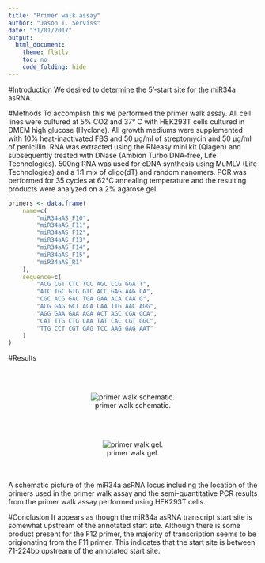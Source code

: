 ```yaml
---
title: "Primer walk assay"
author: "Jason T. Serviss"
date: "31/01/2017"
output:
  html_document:
    theme: flatly
    toc: no
    code_folding: hide
---
```


#Introduction
We desired to determine the 5'-start site for the miR34a asRNA.

#Methods
To accomplish this we performed the primer walk assay. All cell lines were cultured at 5% CO2 and 37° C with HEK293T cells cultured in DMEM high glucose (Hyclone). All growth mediums were supplemented with 10% heat-inactivated FBS and 50 μg/ml of streptomycin and 50 μg/ml of penicillin. RNA was extracted using the RNeasy mini kit (Qiagen) and subsequently treated with DNase (Ambion Turbo DNA-free, Life Technologies). 500ng RNA was used for cDNA synthesis using MuMLV (Life Technologies) and a 1:1 mix of oligo(dT) and random nanomers. PCR was performed for 35 cycles at 62°C annealing temperature and the resulting products were analyzed on a 2% agarose gel.


```r
primers <- data.frame(
    name=c(
        "miR34aAS_F10",
        "miR34aAS_F11",
        "miR34aAS_F12",
        "miR34aAS_F13",
        "miR34aAS_F14",
        "miR34aAS_F15",
        "miR34aAS_R1"
    ),
    sequence=c(
        "ACG CGT CTC TCC AGC CCG GGA T",
        "ATC TGC GTG GTC ACC GAG AAG CA",
        "CGC ACG GAC TGA GAA ACA CAA G",
        "ACG GAG GCT ACA CAA TTG AAC AGG",
        "AGG GAA GAA AGA ACT AGC CGA GCA",
        "CAT TTG CTG CAA TAT CAC CGT GGC",
        "TTG CCT CGT GAG TCC AAG GAG AAT"
    )
)
```

#Results

<br></br>
<center>![primer walk schematic.](schematic_hg38.png)</center>
<br></br>
<center>![primer walk gel.](gel.png)</center>
<br></br>
 A schematic picture of the miR34a asRNA locus including the location of the primers used in the primer walk assay and 
the semi-quantitative PCR results from the primer walk assay performed using HEK293T cells. 

#Conclusion
It appears as though the miR34a asRNA transcript start site is somewhat upstream of the annotated start site. Although there is some product present for the F12 primer, the majority of transcription seems to be origionating from the F11 primer. This indicates that the start site is between 71-224bp upstream of the annotated start site.